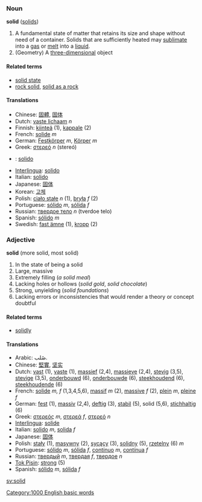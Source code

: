 ===Noun===
'''solid''' ([[solids]])

#A fundamental state of matter that retains its size and shape without need of a container.  Solids that are sufficiently heated may [[sublimate]] into a [[gas]] or [[melt]] into a [[liquid]].
#(Geometry) A [[three-dimensional]] object

====Related terms====
*[[solid state]]
*[[rock solid]], [[solid as a rock]]

====Translations====
*Chinese: [[固體]], [[固体]]
*Dutch: [[vaste lichaam]] ''n''
*Finnish: [[kiinteä]] (1), [[kappale]] (2)
*French: [[solide]] ''m''
*German: [[Festkörper]] ''m'', [[Körper]] ''m''
*Greek: [[στερεό]] ''n'' (stereó)
* {{io}} : [[solido]]
*[[Interlingua]]: [[solido]]
*Italian: [[solido]]
*Japanese: [[固体]]
*Korean: [[고체]]
*Polish: [[ciało stałe]] ''n'' (1), [[bryła]] ''f'' (2)
*Portuguese: [[sólido]] ''m'', [[sólida]] ''f''
*Russian: [[твердое тело]] ''n'' (tverdoe telo)
*Spanish: [[sólido]] ''m''
*Swedish: [[fast ämne]] (1), [[kropp]] (2)

===Adjective===
'''solid''' (more solid, most solid)

#In the state of being a solid
#Large, massive
#Extremely filling (''a solid meal'')
#Lacking holes or hollows (''solid gold'', ''solid chocolate'')
#Strong, unyielding (''solid foundations'')
#Lacking errors or inconsistencies that would render a theory or concept doubtful

====Related terms====
*[[solidly]]

====Translations====
*Arabic: صُلب.
*Chinese: [[堅實]], [[坚实]]
*Dutch: [[vast]] (1), [[vaste]] (1), [[massief]] (2,4), [[massieve]] (2,4), [[stevig]] (3,5), [[stevige]] (3,5), [[onderbouwd]] (6), [[onderbouwde]] (6), [[steekhoudend]] (6), [[steekhoudende]] (6)
*French: [[solide]] ''m, f'' (1,3,4,5,6), [[massif]] ''m'' (2), [[massive]] ''f'' (2), [[plein]] ''m'', [[pleine]] ''f''
*German: [[fest]] (1), [[massiv]] (2,4), [[deftig]] (3), [[stabil]] (5), solid (5,6), [[stichhaltig]] (6)
*Greek: [[στερεός]] ''m'', [[στερεά]] ''f'', [[στερεό]] ''n''
*[[Interlingua]]: [[solide]]
*Italian: [[solido]] ''m'', [[solida]] ''f''
*Japanese: [[固体]]
*Polish: [[stały]] (1), [[masywny]] (2), [[sycący]] (3), [[solidny]] (5), [[rzetelny]] (6) ''m''
*Portuguese: [[sólido]] ''m'', [[sólida]] ''f'', [[contínuo]] ''m'', [[contínua]] ''f''
*Russian: [[твердый]] ''m'', [[твердая]] ''f'', [[твердое]] ''n''
*[[Tok Pisin]]: [[strong]] (5)
*Spanish: [[sólido]] ''m'', [[sólida]] ''f''

[[sv:solid]]
[[Category:1000 English basic words]]